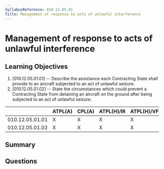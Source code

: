 ```yaml
---
SyllabusReference: 010.12.05.01
Title: Management of response to acts of unlawful interference
---
```


# Management of response to acts of unlawful interference

## Learning Objectives

1. [010.12.05.01.01] -- Describe the assistance each Contracting State shall
   provide to an aircraft subjected to an act of unlawful seizure.
2. [010.12.05.01.02] -- State the circumstances which could prevent a
   Contracting State from detaining an aircraft on the ground after being
   subjected to an act of unlawful seizure.

|                 | ATPL(A) | CPL(A) | ATPL(H)/IR | ATPL(H)/VFR | CPL(H) | IR  | CBIR(A) |
| --------------- | ------- | ------ | ---------- | ----------- | ------ | --- | ------- |
| 010.12.05.01.01 | X       | X      | X          | X           | X      |     |         |
| 010.12.05.01.02 | X       | X      | X          | X           | X      |     |         |

## Summary

## Questions
